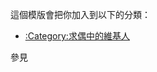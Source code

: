 {{Userbox
  |id=[[File:Emblem-favorites.svg|43px]]
  |id-c=#fff
  |info=這個用戶希望有一個'''[[男朋友]]'''。
  |info-c=#ccf
  |info-s=9
  |border-c=#69c
}} <includeonly>[[Category:求偶中的維基人|{{PAGENAME}}]]</includeonly>
<noinclude>
<p style="clear: both; padding-top: 2em">
這個模版會把你加入到以下的分類：
*[[:Category:求偶中的維基人]]
參見{{tl|User 找女朋友}}
</p>

</noinclude>